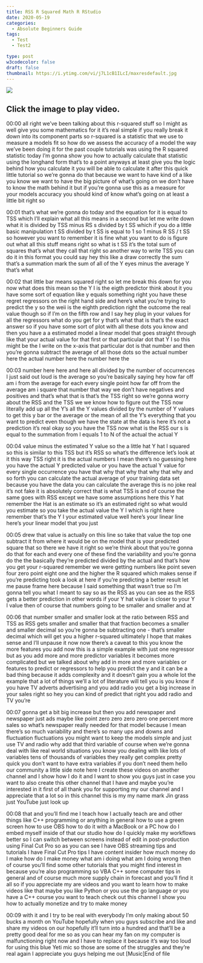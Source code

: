 ```yaml
---
title: RSS R Squared Math R RStudio
date: 2020-05-19
categories:
  - Absolute Beginners Guide
tags:
  - Test
  - Test2

type: post
w3codecolor: false
draft: false
thumbnail: https://i.ytimg.com/vi/j7L1cB1ILcI/maxresdefault.jpg
---
```


<a href="https://www.youtube.com/watch?v=j7L1cB1ILcI">
<img src="https://i.ytimg.com/vi/j7L1cB1ILcI/maxresdefault.jpg">
</a>



## Click the image to play video.



00:00
all right we've been talking about this r-squared stuff so I might as well give
you some mathematics for it it's real simple if you really break it down into
its component parts so r-squared is a statistic that we use to measure a
models fit so how do we assess the accuracy of a model the way we've been
doing it for the past couple tutorials was using the R squared statistic today
I'm gonna show you how to actually calculate that statistic using the
longhand form that's to a point anyways at least give you the logic behind how
you calculate it you will be able to calculate it after this quick little
tutorial so we're gonna do that because we want to have kind of a like you know
we want to have the big picture of what's going on we don't have to know
the math behind it but if you're gonna use this as a measure for your models
accuracy you should kind of know what's going on at least a little bit right so

00:01
that's what we're gonna do today and the equation for it is equal to TSS which
I'll explain what all this means in a second but let me write down what it is
divided by TSS minus RS s divided by t SS which if you do a little basic
manipulation t SS divided by t SS is equal to 1 so 1 minus R SS / t SS so
however you want to remember it is fine what you want to do is figure out what
all this stuff means right so what is t SS it's the total sum of squares that's
what they call that right so another way to write TSS you can do it in this
format you could say hey this like a draw correctly the sum that's a
summation mark the sum of all of the Y eyes minus the average Y that's what

00:02
that little bar means squared right so let me break this down for you now what
does this mean so the Y I is the eigth predictor think about it you have some
sort of equation like y equals something right you have these regret regressors
on the right hand side and here's what you're trying to predict the y
so the weii is the eighth prediction right the outcome the real value though
so if I'm on the fifth row and I say hey plug in your values for all the
regressors what do you get for y that's what that is
that's the exact answer so if you have some sort of plot with all these dots
you know and then you have a a estimated model a linear model that goes straight
through like that your actual value for that first or that
particular dot that Y I so this might be the I write on the x-axis that
particular dot is that number and then you're gonna subtract the average of all
those dots so the actual number here the actual number here the number here the

00:03
number here here and here all divided by the number of occurrences I just said
out loud is the average so you're basically saying hey how far off am i
from the average for each every single point how far off from the average am i
square that number that way we don't have negatives and positives and that's
what that is that's the TSS right so we're gonna worry about the RSS and the
TSS we we know how to figure out the TSS
now literally add up all the Y's all the Y values divided by the number of Y
values to get this y bar or the average or the mean of all the Y's everything
that you want to predict even though we have the state at the data is here it's
not a prediction it's real okay so you have the TSS now what is the RSS
our s is equal to the summation from I equals 1 to N of the actual the actual Y

00:04
value minus the estimated Y value so the a little hat Y hat I squared so this is
similar to this TSS but it's RSS so what's the difference let's look at it
this way TSS right it is the actual numbers I
mean there's no guessing here you have the actual Y predicted value or you have
the actual Y value for every single occurrence you have that why that why
that why that why and so forth you can calculate the
actual average of your training data set because you have the data you can
calculate the average this is no joke real it's not fake it is absolutely
correct that is what TSS is and of course the same goes with RSS except we
have some assumptions here this Y hat remember the Hat is an estimate so it's
an estimated right so what would you estimate so you take the actual value
the Y I which is right here remember that's the Y I your estimated value well
here's your linear line here's your linear model that you just

00:05
drew that value is actually on this line so take that value the top one subtract
it from where it would be on the model that is your predicted square that so
there we have it right so we're think about that you're gonna do that for each
and every one of these find the variability and you're gonna do the the
basically they're predicted divided by the actual and that's how you get your
r-squared remember we were getting numbers like point seven four zero point
eight one and the higher the R squared which makes sense if you're predicting
took a look at here if you're predicting a better result let me pause frame here
because I said something that wasn't true so I'm gonna tell you what I meant
to say so as the RSS as you can see as the RSS
gets a better prediction in other words if your Y hat value is closer to your Y
I value then of course that numbers going to be smaller and smaller and at

00:06
that number smaller and smaller look at the ratio between RSS and TSS as RSS
gets smaller and smaller that that fraction becomes a smaller and smaller
decimal so you're gonna be subtracting one - that's smaller decimal which will
get you a higher r-squared ultimately I hope that makes sense and I'll unpause
it now now there's a caveat to this you know the more features you add now this
is a simple example with just one regressor but as you add more and more
predictor variables it becomes more complicated but we talked about why add
in more and more variables or features to predict or regressors to help you
predict the y and it can be a bad thing because it adds complexity and it
doesn't gain you a whole lot the example that a
lot of things we'll a lot of literature will tell you is you know if you have TV
adverts advertising and you add radio you get a big increase in your sales
right so hey you can kind of predict that right you add radio and TV you're

00:07
gonna get a bit big increase but then you add newspaper and newspaper just ads
maybe like point zero zero zero zero one percent more sales
so what's newspaper really needed for that model because I mean there's so
much variability and there's so many ups and downs and fluctuation fluctuations
you might want to keep the models simple and just use TV and radio why add that
third variable of course when we're gonna deal with like real world
situations you know you dealing with like lots of variables tens of thousands
of variables they really get complex pretty quick you don't want to have
extra variables if you don't need them hello our community a little side note
here I create these videos on another channel and I show how I do it and I
want to show you guys just in case you want to also create this other channel
that I have and maybe you're interested in it first of all thank you for
supporting my our channel and I appreciate that a lot
so in this channel this is my my name mark Jin grass just YouTube just look up

00:08
that and you'll find me I teach how I actually teach are and other things like
C++ programming or anything in general how to use a green screen how to use OBS
how to do it with a MacBook or a PC how do I embed myself inside of that our
studio how do I quickly make my workflows better so I can switch between
screens instead of edit in post-production using Final Cut Pro so
as you can see I have OBS streaming tips and tutorials I have Final Cut Pro tips
I have content insider how much money do I make
how do I make money what am i doing what am I doing wrong then of course you'll
find some other tutorials that you might find interest in because you're also
programming so VBA C++ some computer tips in general and of course much more
supply chain in forecast and you'll find it all so if you appreciate my are
videos and you want to learn how to make videos like that maybe you like Python
or you use the go language or you have a C++ course you want to teach
check out this channel I show you how to actually monetize and try to make money

00:09
with it and I try to be real with everybody I'm only making about 50 bucks
a month on YouTube hopefully when you guys subscribe and like and share my
videos on our hopefully it'll turn into a hundred and that'll be a pretty good
deal for me so as you can hear my fan on my computer is malfunctioning right now
and I have to replace it because it's way too loud for using this blue Yeti
mic so those are some of the struggles and they're real again I appreciate you
guys helping me out [Music]End of file

